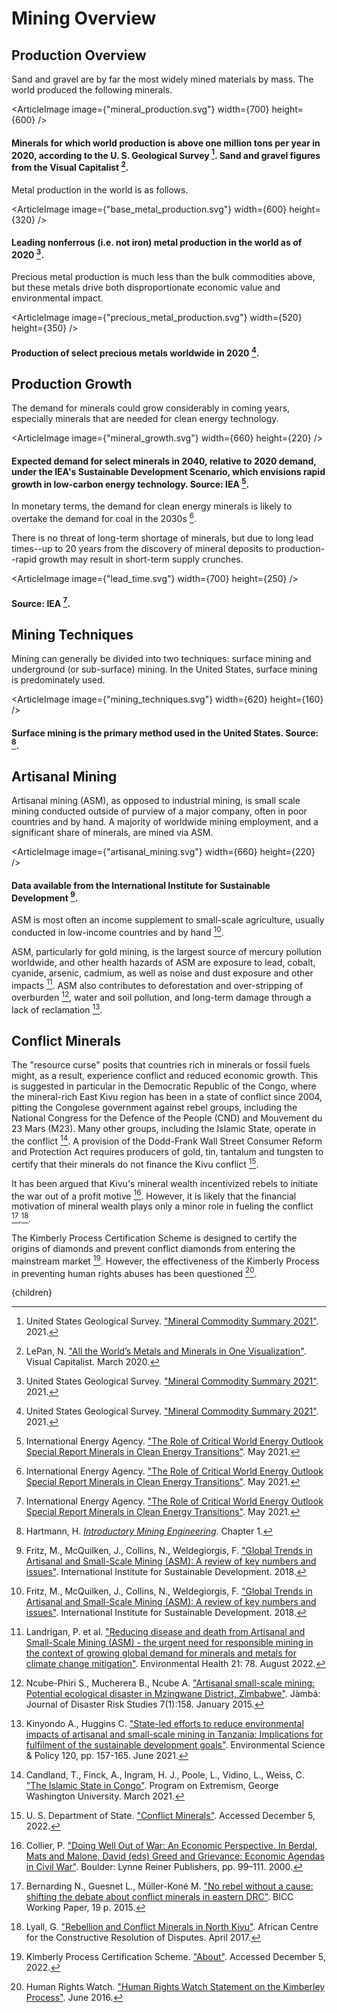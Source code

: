 


# Mining Overview

## Production Overview
Sand and gravel are by far the most widely mined materials by mass. The world produced the following minerals.

<ArticleImage image={"mineral_production.svg"} width={700} height={600} />
#### Minerals for which world production is above one million tons per year in 2020, according to the U. S. Geological Survey [^4]. Sand and gravel figures from the Visual Capitalist [^3].

Metal production in the world is as follows.

<ArticleImage image={"base_metal_production.svg"} width={600} height={320} />
#### Leading nonferrous (i.e. not iron) metal production in the world as of 2020 [^4].

Precious metal production is much less than the bulk commodities above, but these metals drive both disproportionate economic value and environmental impact.

<ArticleImage image={"precious_metal_production.svg"} width={520} height={350} />
#### Production of select precious metals worldwide in 2020 [^4].

## Production Growth
The demand for minerals could grow considerably in coming years, especially minerals that are needed for clean energy technology.

<ArticleImage image={"mineral_growth.svg"} width={660} height={220} />
#### Expected demand for select minerals in 2040, relative to 2020 demand, under the IEA's Sustainable Development Scenario, which envisions rapid growth in low-carbon energy technology. Source: IEA [^2].

In monetary terms, the demand for clean energy minerals is likely to overtake the demand for coal in the 2030s [^2].

There is no threat of long-term shortage of minerals, but due to long lead times--up to 20 years from the discovery of mineral deposits to production--rapid growth may result in short-term supply crunches.

<ArticleImage image={"lead_time.svg"} width={700} height={250} />
#### Source: IEA [^2].

## Mining Techniques
Mining can generally be divided into two techniques: surface mining and underground (or sub-surface) mining. In the United States, surface mining is predominately used.

<ArticleImage image={"mining_techniques.svg"} width={620} height={160} />
#### Surface mining is the primary method used in the United States. Source: [^1].

## Artisanal Mining

Artisanal mining (ASM), as opposed to industrial mining, is small scale mining conducted outside of purview of a major company, often in poor countries and by hand. A majority of worldwide mining employment, and a significant share of minerals, are mined via ASM.

<ArticleImage image={"artisanal_mining.svg"} width={660} height={220} />
#### Data available from the International Institute for Sustainable Development [^5].

ASM is most often an income supplement to small-scale agriculture, usually conducted in low-income countries and by hand [^5].

ASM, particularly for gold mining, is the largest source of mercury pollution worldwide, and other health hazards of ASM are exposure to lead, cobalt, cyanide, arsenic, cadmium, as well as noise and dust exposure and other impacts [^6]. ASM also contributes to deforestation and over-stripping of overburden [^7], water and soil pollution, and long-term damage through a lack of reclamation [^8].

<ConventionASMSolution />

## Conflict Minerals

The "resource curse" posits that countries rich in minerals or fossil fuels might, as a result, experience conflict and reduced economic growth. This is suggested in particular in the Democratic Republic of the Congo, where the mineral-rich East Kivu region has been in a state of conflict since 2004, pitting the Congolese government against rebel groups, including the National Congress for the Defence of the People (CND) and Mouvement du 23 Mars (M23). Many other groups, including the Islamic State, operate in the conflict [^9]. A provision of the Dodd-Frank Wall Street Consumer Reform and Protection Act requires producers of gold, tin, tantalum and tungsten to certify that their minerals do not finance the Kivu conflict [^10].

It has been argued that Kivu's mineral wealth incentivized rebels to initiate the war out of a profit motive [^11]. However, it is likely that the financial motivation of mineral wealth plays only a minor role in fueling the conflict [^12],[^13].

The Kimberly Process Certification Scheme is designed to certify the origins of diamonds and prevent conflict diamonds from entering the mainstream market [^14]. However, the effectiveness of the Kimberly Process in preventing human rights abuses has been questioned [^15].

[^1]: Hartmann, H. [*Introductory Mining Engineering*](https://media.wiley.com/product_data/excerpt/11/04713485/0471348511.pdf). Chapter 1.

[^2]: International Energy Agency. ["The Role of Critical World Energy Outlook Special Report Minerals in Clean Energy Transitions"](https://www.iea.org/reports/the-role-of-critical-minerals-in-clean-energy-transitions). May 2021.

[^3]: LePan, N. ["All the World’s Metals and Minerals in One Visualization"](https://www.visualcapitalist.com/all-the-worlds-metals-and-minerals-in-one-visualization/). Visual Capitalist. March 2020.

[^4]: United States Geological Survey. ["Mineral Commodity Summary 2021"](https://www.usgs.gov/centers/nmic/mineral-commodity-summaries). 2021.

[^5]: Fritz, M., McQuilken, J., Collins, N., Weldegiorgis, F. ["Global Trends in Artisanal and Small-Scale Mining (ASM): A review of key numbers and issues"](https://www.iisd.org/publications/report/global-trends-artisanal-and-small-scale-mining-asm-review-key-numbers-and). International Institute for Sustainable Development. 2018.

[^6]: Landrigan, P. et al. ["Reducing disease and death from Artisanal and Small-Scale Mining (ASM) - the urgent need for responsible mining in the context of growing global demand for minerals and metals for climate change mitigation"](https://ehjournal.biomedcentral.com/articles/10.1186/s12940-022-00877-5). Environmental Health 21: 78. August 2022.

[^7]: Ncube-Phiri S., Mucherera B., Ncube A. ["Artisanal small-scale mining: Potential ecological disaster in Mzingwane District, Zimbabwe"](https://www.ncbi.nlm.nih.gov/pmc/articles/PMC6014108/). Jàmbá: Journal of Disaster Risk Studies 7(1):158. January 2015.

[^8]: Kinyondo A., Huggins C. ["State-led efforts to reduce environmental impacts of artisanal and small-scale mining in Tanzania: Implications for fulfilment of the sustainable development goals"](https://www.sciencedirect.com/science/article/abs/pii/S1462901121000629). Environmental Science & Policy 120, pp. 157-165. June 2021.

[^9]: Candland, T., Finck, A., Ingram, H. J., Poole, L., Vidino, L., Weiss, C. ["The Islamic State in Congo"](https://extremism.gwu.edu/sites/g/files/zaxdzs2191/f/The%20Islamic%20State%20in%20Congo%20English.pdf). Program on Extremism, George Washington University. March 2021.

[^10]: U. S. Department of State. ["Conflict Minerals"](https://www.state.gov/conflict-minerals/). Accessed December 5, 2022.

[^11]: Collier, P. ["Doing Well Out of War: An Economic Perspective. In Berdal, Mats and Malone, David (eds) Greed and Grievance: Economic Agendas in Civil War"](https://www.degruyter.com/document/doi/10.1515/9781685850012-006/html). Boulder: Lynne Reiner Publishers, pp. 99–111. 2000.

[^12]: Bernarding N., Guesnet L., Müller-Koné M. ["No rebel without a cause: shifting the debate about conflict minerals in eastern DRC"](https://www.ssoar.info/ssoar/handle/document/61803). BICC Working Paper, 19 p. 2015.

[^13]: Lyall, G. ["Rebellion and Conflict Minerals in North Kivu"](https://www.accord.org.za/conflict-trends/rebellion-conflict-minerals-north-kivu/). African Centre for the Constructive Resolution of Disputes. April 2017.

[^14]: Kimberly Process Certification Scheme. ["About"](https://www.kimberleyprocess.com/en/about). Accessed December 5, 2022.

[^15]: Human Rights Watch. ["Human Rights Watch Statement on the Kimberley Process"](https://www.hrw.org/news/2016/06/06/human-rights-watch-statement-kimberley-process). June 2016.

  <Article 
    focusAreaUrl={focusAreaUrl} 
    hierarchy={hierarchy} 
    site={site}
  >
    {children}
  </Article>